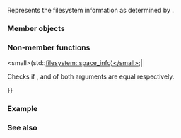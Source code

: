{{cpp/filesystem/title|space_info}}
{{cpp/filesystem/navbar}}
{{dcl begin}}
{{dcl header|filesystem}}
{{dcl|since=c++17|1=
struct space_info {
    std::uintmax_t capacity;
    std::uintmax_t free; 
    std::uintmax_t available; 
};
}}
{{dcl end}}

Represents the filesystem information as determined by {{rlpt|space|filesystem::space}}.

===Member objects===
{{dsc begin}}
{{dsc mem obj|nolink=true|capacity|total size of the filesystem, in bytes}}
{{dsc mem obj|nolink=true|free|free space on the filesystem, in bytes}}
{{dsc mem obj|nolink=true|available|free space available to a non-privileged process (may be equal or less than {{tt|free}})}}
{{dsc end}}

===Non-member functions===
{{dsc begin}}
{{dsc fun|cpp/filesystem/space_info|title=operator==|inlinemem=true|compares two {{tt|space_info}}s|notes={{mark c++20}}}}
{{dsc end}}

{{member|operator{{==}}&lt;small&gt;(std::filesystem::space_info)&lt;/small&gt;|{{ddcl|since=c++20|1= 
friend bool operator==( const space_info&amp;, const space_info&amp; ) = default;
}}

Checks if {{tt|capacity}}, {{tt|free}} and {{tt|available}} of both arguments are equal respectively.

{{cpp/hidden friend|std::filesystem::space_info}}

{{cpp/note synthesized eq}}
}}

===Example===
{{cpp/filesystem/space_example}}

===See also===
{{dsc begin}}
{{dsc inc|cpp/filesystem/dsc space}}
{{dsc end}}

{{langlinks|es|ja|ru|zh}}